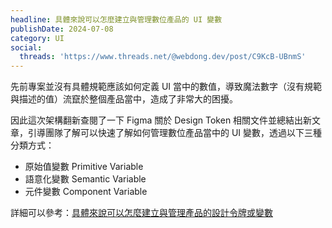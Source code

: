 ```yaml
---
headline: 具體來說可以怎麼建立與管理數位產品的 UI 變數
publishDate: 2024-07-08
category: UI
social:
  threads: 'https://www.threads.net/@webdong.dev/post/C9KcB-UBnmS'
---
```


先前專案並沒有具體規範應該如何定義 UI 當中的數值，導致魔法數字（沒有規範與描述的值）流竄於整個產品當中，造成了非常大的困擾。

因此這次架構翻新查閱了一下 Figma 關於 Design Token 相關文件並總結出新文章，引導團隊了解可以快速了解如何管理數位產品當中的 UI 變數，透過以下三種分類方式：

- 原始值變數 Primitive Variable
- 語意化變數 Semantic Variable
- 元件變數 Component Variable

詳細可以參考：[具體來說可以怎麼建立與管理產品的設計令牌或變數](https://www.webdong.dev/post/how-to-organize-your-digital-product/)
